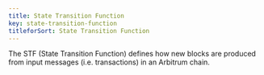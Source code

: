 ```yaml
---
title: State Transition Function
key: state-transition-function
titleforSort: State Transition Function
---
```


The STF (State Transition Function) defines how new blocks are produced from input messages (i.e. transactions) in an Arbitrum chain.

